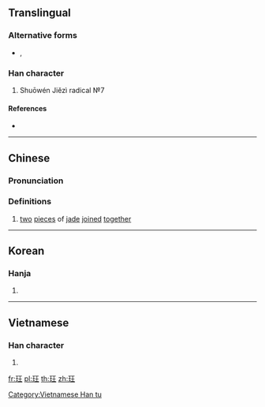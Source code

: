 {{also|珏}}
==Translingual==

===Alternative forms===
* {{l|mul|𤤴}}, {{l|mul|珏}}

===Han character===
{{Han char|rn=96|rad=玉|as=04|sn=8|four=11114|canj=MGMG|ids=⿰[[玉|⺩]][[王]]}}

# Shuōwén Jiězì radical №7

====References====
* {{Han ref|kx=0728.140|dkj=20871|dj=1140.130|hdz=21103.010|uh=73A8|ud=29608|bh=AAB2|bd=43698}}

----

==Chinese==
{{zh-forms}}

===Pronunciation===
{{zh-pron
|m=jué
|c=gok3
|mn=kak
|mc=
|oc=y
|ma=
|cat=n
}}

===Definitions===
{{zh-hanzi}}

# [[two]] [[piece]]s of [[jade]] [[join]]ed [[together]]

----

==Korean==

===Hanja===
{{ko-hanja|hangeul=[[각]], [[곡]]|eumhun=|rv=gak, gok|mr=kak, kok|y=kak, kok}}

# {{defn|lang=ko|sort=玉04}}

----

==Vietnamese==

===Han character===
{{vi-readings|rs=玉04| hanviet = giác}}

# {{defn|lang=vi|sort=玉04}}

[[Category:Vietnamese Han tu]]

[[fr:玨]]
[[pl:玨]]
[[th:玨]]
[[zh:玨]]